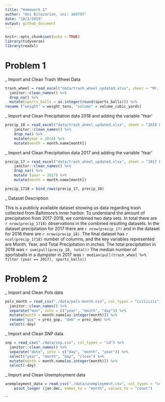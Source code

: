 ```yaml
---
title: "Homework 2"
author: "Ani Bilazarian, uni: ab4797"
date: "10/1/2019"
output: github_document
---
```


```r
knitr::opts_chunk$set(echo = TRUE)
library(tidyverse)
library(readxl)
```

# Problem 1

_ Import and Clean Trash Wheel Data

```r
trash_wheel = read_excel("data/trash_wheel_updated.xlsx", sheet = "Mr. Trash Wheel", range = "A2:N408") %>% 
  janitor::clean_names() %>% 
  drop_na() %>% 
  mutate(sports_balls = as.integer(round(sports_balls))) %>% 
rename ("weight" = weight_tons, "volume" = volume_cubic_yards)
```

_ Import and Clean Precipitation data 2018 and adding the variable 'Year'

```r
precip_18 = read_excel("data/trash_wheel_updated.xlsx", sheet = "2018 Precipitation", range = "A2:B14") %>% 
    janitor::clean_names() %>% 
    drop_na() %>% 
    mutate(year = 2018) %>% 
    mutate(month = month.name[month])
```

_ Import and Clean Precipitation data 2017 and adding the variable 'Year'
```r
precip_17 = read_excel("data/trash_wheel_updated.xlsx", sheet = "2017 Precipitation", range = "A2:B14") %>% 
    janitor::clean_names() %>% 
    drop_na() %>% 
    mutate (year = 2017) %>% 
    mutate(month = month.name[month]) 

precip_1718 = bind_rows(precip_17, precip_18)
```

_ Dataset Description

This is a publicly available dataset showing us data regarding trash collected from Baltimore's inner harbor. To understand the amount of precipitation from 2017-2018, we combined two data sets. In total there are `r nrow(precip_1718)` observations in the combined resulting datasets. In the dataset precipitation for 2017 there are `r nrow(precip_17)` and in the dataset for 2018 there are `r nrow(precip_18)`. The final dataset has `r ncol(precip_1718)` number of columns, and the key variables represented are Month, Year, and Total Precipitation in inches. The total precipitation in 2018 was `r sum(pull(precip_18, total))` The median number of sportsballs in a dumpster in 2017 was `r median(pull(trash_wheel %>% filter (year == 2017), sports_balls))` 


# Problem 2

_ Import and Clean Pols data

```r
pols_month = read_csv("./data/pols-month.csv", col_types = "cciiiciii") %>% 
  janitor::clean_names() %>% 
  separate("mon", into = c("year", "month", "day")) %>% 
  mutate(month = month.name[as.integer(month)]) %>% 
  rename("gop" = prez_gop, "dem" = prez_dem) %>% 
  select(-day)
```
_ Import and Clean SNP data

```r
snp = read_csv("./data/snp.csv", col_types = "cd") %>% 
  janitor::clean_names() %>% 
  separate("date", into = c("day", "month", "year")) %>% 
  select("year", "month", "day", "close") %>% 
  mutate(month = month.name[as.integer(month)]) %>% 
  select(-day)
```

_ Import and Clean Unemployment data

```r
unemployment_data = read_csv("./data/unemployment.csv", col_types = "cdddddddddddd") %>%     janitor::clean_names() %>% 
    pivot_longer (jan:dec, names_to = "month", values_to = "count") 
```




`` 







